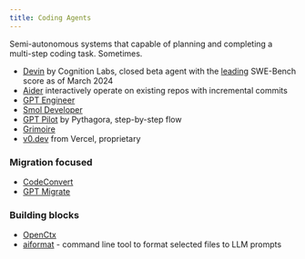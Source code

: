 ```yaml
---
title: Coding Agents
---
```


Semi-autonomous systems that capable of planning and completing a multi-step coding task. Sometimes.

* [Devin](https://www.cognition-labs.com/introducing-devin) by Cognition Labs, closed beta agent with the [leading](https://www.cognition-labs.com/post/swe-bench-technical-report) SWE-Bench score as of March 2024
* [Aider](https://github.com/paul-gauthier/aider) interactively operate on existing repos with incremental commits
* [GPT Engineer](https://github.com/AntonOsika/gpt-engineer)
* [Smol Developer](https://github.com/smol-ai/developer)
* [GPT Pilot](https://github.com/Pythagora-io/gpt-pilot) by Pythagora, step-by-step flow
* [Grimoire](https://twitter.com/nickadobos/status/1722525397429174447)
* [v0.dev](https://vercel.com/ai) from Vercel, proprietary

### Migration focused

* [CodeConvert](https://www.codeconvert.ai)
* [GPT Migrate](https://github.com/0xpayne/gpt-migrate)

### Building blocks
* [OpenCtx](https://openctx.org/)
* [aiformat](https://github.com/farouqaldori/aiformat) - command line tool to format selected files to LLM prompts
